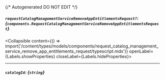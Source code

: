 {/* Autogenerated DO NOT EDIT  */}

##### `requestCatalogManagementServiceRemoveAppEntitlementsRequest?`: *{`components.RequestCatalogManagementServiceRemoveAppEntitlementsRequest`}*
<Collapsible content={() => import('/content/types/models/components/request_catalog_management_service_remove_app_entitlements_request/typescript.mdx')} openLabel={Labels.showProperties} closeLabel={Labels.hideProperties}>
</Collapsible>

---
##### `catalogId`: *{`string`}*


